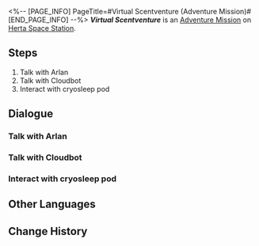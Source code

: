 <%-- [PAGE_INFO]
PageTitle=#Virtual Scentventure (Adventure Mission)#
[END_PAGE_INFO] --%>
{{Stub|Dialogue.}}
{{Mission Infobox
|id            = 8016301
|title         = Virtual Scentventure
|image         = <!--Mission Virtual Scentventure (Adventure Mission).png-->
|type          = Adventure
|event_name    = 
|chapter       = 
|requirements  = [[Trailblaze Mission]] ''[[Silent Galaxy]]'' completed
|summary       = <!--official mission summary from Fate's Atlas-->
|characters    = Trailblazer
|startLocation = [[Herta Space Station]] - [[Master Control Zone]]
|world         = Herta Space Station
|area          = Master Control Zone
|prev          = 
|next          = ???
|rewards       = Credit*5,000
}}
'''''Virtual Scentventure''''' is an [[Adventure Mission]] on [[Herta Space Station]].

==Steps==
# Talk with Arlan
# Talk with Cloudbot
# Interact with cryosleep pod

<!--
==Gameplay Notes==

--><!--
==Trial Character==

-->
==Dialogue==
{{Stub Dialogue}}
{{Dialogue End}}

===Talk with Arlan===
{{Mission Description|type=adventure|location=Supply Zone|update|There seems to be trouble again in the space station. Arlan is asking for your help. But this time, the "culprit" looks really suspicious. Could such a cute little thing really do any harm? You are a little confused, but since Arlan asked politely, guess it's best to help out...}}
{{Dialogue Start}}
:{{tx}}
{{Dialogue End}}

===Talk with Cloudbot===
{{Mission Description|type=adventure|location=Base Zone|update|The Cloudbot is responsible for synchronizing the tester's thoughts to the cloud. You agree to participate in the Department of Ecology's special test.}}
{{Dialogue Start}}
:{{tx}}
{{Dialogue End}}

===Interact with cryosleep pod===
{{Mission Description|type=adventure|location=Base Zone|update|The Cloudbot guides you to lie down in the cryosleep pod. You are a little nervous, not knowing what you will face next... By the way, where is the eject button?}}
{{Dialogue Start}}
:{{tx}}
{{Dialogue End}}

==Other Languages==
{{Other Languages
|en   = Virtual Scentventure
|zhs  = 虚境味探
|zht  = 虛境味探
|ja   = 仮想の味に酔いしれて
|ko   = 가상세계 후각 탐험
|es   = Aventura aromática
|fr   = Aventure sensovirtuelle
|ru   = Пахучее приключение
|th   = ตะลุยกลิ่นพิศวง
|vi   = Mùi Hương Ảo Giác
|de   = Aromabenteuer
|id   = Petualangan Aroma Virtual
|pt   = Aventura Olfativa Virtual
}}

==Change History==
{{Change History|1.6}}
